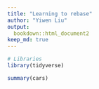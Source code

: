 ```yaml
---
title: "Learning to rebase"
author: "Yiwen Liu"
output: 
  bookdown::html_document2
keep_md: true
---
```


```r
# Libraries
library(tidyverse)
```

```r
summary(cars)
```

